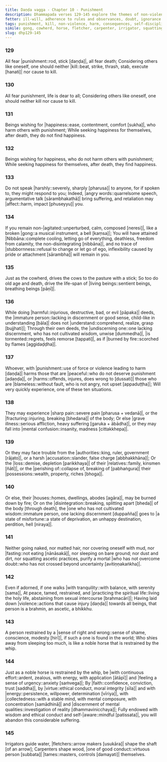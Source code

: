 ```yaml
---
title: Daṇḍa vagga - Chapter 10 - Punishment
description: Dhammapada verses 129-145 explore the themes of non-violence, the consequences of harmful actions, and the importance of self-discipline. Through metaphors of a broken gong, a well-trained horse, and skilled artisans, the verses emphasize that true purification comes not from external austerities but from inner restraint, mindfulness, and ethical conduct. The inevitability of death and the suffering caused by harming others are highlighted alongside the rewards of peace and wisdom for those who cultivate virtuous behavior.
fetter: ill-will, adherence to rules and observances, doubt, ignorance
tags: punishment, kill, non-violence, harm, consequences, self-discipline, restraint, ethical conduct, mindfulness, wisdom, death, suffering, peace, virtue, dhp
simile: gong, cowherd, horse, fletcher, carpenter, irrigator, squatting ascetic practices
slug: dhp129-145
---
```


### 129

All fear |punishment::rod, stick [daṇḍa]|,
all fear death;
Considering others like oneself,
one should neither |kill::beat, strike, thrash, stab, execute [hanati]| nor cause to kill.

### 130

All fear punishment,
life is dear to all;
Considering others like oneself,
one should neither kill nor cause to kill.

### 131

Beings wishing for |happiness::ease, contentment, comfort [sukha]|,
who harm others with punishment;
While seeking happiness for themselves,
after death, they do not find happiness.

### 132

Beings wishing for happiness,
who do not harm others with punishment;
While seeking happiness for themselves,
after death, they find happiness.

### 133

Do not speak |harshly::severely, sharply [pharusa]| to anyone,
for if spoken to, they might respond to you;
Indeed, \|angry words::quarrelsome speech, argumentative talk [sārambhakathā]| bring suffering,
and retaliation may |affect::harm, impact [phuseyyu]| you.

### 134

If you remain non-|agitated::unperturbed, calm, composed [neresi]|,
like a broken |gong::a musical instrument, a bell [kaṃsa]|;
You will have attained |Nibbāna::complete cooling, letting go of everything, deathless, freedom from calamity, the non-disintegrating [nibbāna]|,
and no trace of |stubbornness::refusal to change or let go of ego, inflexibility caused by pride or attachment [sārambha]| will remain in you.

### 135

Just as the cowherd,
drives the cows to the pasture with a stick;
So too do old age and death,
drive the life-span of \|living beings::sentient beings, breathing beings [pāṇī]|.

### 136

While doing |harmful::injurious, destructive, bad, or evil [pāpaka]| deeds,
the \|immature person::lacking in discernment or good sense, child-like in understanding [bāla]| does not |understand::comprehend, realize, grasp [bujjhati]|;
Through their own deeds, the \|undiscerning one::one lacking discernment, who has not cultivated wisdom, unwise [dummedha]|,
\|is tormented::regrets, feels remorse [tappati]|, as if \|burned by fire::scorched by flames [aggidaḍḍha]|.

### 137

Whoever, with |punishment::use of force or violence leading to harm [daṇḍa]| harms those that are |peaceful::who do not deserve punishment [adaṇḍa]|,
or \|harms::offends, injures, does wrong to [dussati]| those who are |blameless::without fault, who is not angry, not upset [appaduṭṭha]|;
Will very quickly experience,
one of these ten situations.

### 138

They may experience \|sharp pain::severe pain [pharusa + vedanā]|,
or the |fracturing::injuring, breaking [bhedana]| of the body;
Or else \|grave illness::serious affliction, heavy suffering [garuka + ābādha]|,
or they may fall into \|mental confusion::insanity, madness [cittakkhepa]|.

### 139

Or they may face trouble from the |authorities::king, ruler, government [rājato]|,
or a harsh |accusation::slander, false charge [abbhakkhāna]|;
Or the |loss::demise, depletion [parikkhaya]| of their |relatives::family, kinsmen [ñātī]|,
or the \|perishing of::collapse of, breaking of [pabhaṅgura]| their |possessions::wealth, property, riches [bhoga]|.

### 140

Or else, their |houses::homes, dwellings, abodes [agāra]|,
may be burned down by fire;
Or on the |disintegration::breaking, splitting apart [bheda]| of the body [through death],
the \|one who has not cultivated wisdom::immature person, one lacking discernment [duppañña]| goes to \|a state of misfortune::a state of deprivation, an unhappy destination, perdition, hell [niraya]|.

### 141

Neither going naked, nor matted hair, nor covering oneself with mud,
nor |fasting::not eating [nānāsakā]|, nor sleeping on bare ground;
nor dust and dirt, nor squatting ascetic practices,
purify a mortal \|who has not overcome doubt::who has not crossed beyond uncertainty [avitiṇṇakaṅkha]|.

### 142

Even if adorned, if one walks \|with tranquility::with balance, with serenity [sama]|,
At peace, tamed, restrained, and \|practicing the spiritual life::living the holy life, abstaining from sexual intercourse [brahmacāri]|;
Having laid down |violence::actions that cause injury [daṇḍa]| towards all beings,
that person is a brahmin, an ascetic, a bhikkhu.

### 143

A person restrained by a \|sense of right and wrong::sense of shame, conscience, modesty [hirī]|,
if such a one is found in the world;
Who shies away from sleeping too much,
is like a noble horse that is restrained by the whip.

### 144

Just as a noble horse is restrained by the whip,
be \|with continuous effort::ardent, zealous, with energy, with application [ātāpī]| and \|feeling a sense of urgency::anxiety [saṁvega]|;
By |faith::confidence, conviction, trust [saddha]|, by |virtue::ethical conduct, moral integrity [sīla]| and with |energy::persistence, willpower, determination [vīriya]|,
with |collectedness::with a stable mind, with mental composure, with concentration [samādhinā]| and \|discernment of mental qualities::investigation of reality [dhammavinicchaya]|;
Fully endowed with wisdom and ethical conduct and self-|aware::mindful [patissata]|,
you will abandon this considerable suffering.

### 145

Irrigators guide water,
|fletchers::arrow makers [usukāra]| shape the shaft [of an arrow];
Carpenters shape wood,
\|one of good conduct::virtuous person [subbata]| |tames::masters, controls [damayati]| themselves.